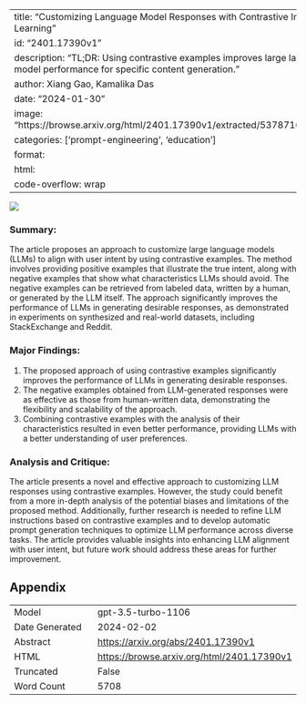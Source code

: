 
---
title: "Customizing Language Model Responses with Contrastive In-Context Learning"
id: "2401.17390v1"
description: "TL;DR: Using contrastive examples improves large language model performance for specific content generation."
author: Xiang Gao, Kamalika Das
date: "2024-01-30"
image: "https://browse.arxiv.org/html/2401.17390v1/extracted/5378716/intro.png"
categories: ['prompt-engineering', 'education']
format:
  html:
    code-overflow: wrap
---

![](https://browse.arxiv.org/html/2401.17390v1/extracted/5378716/intro.png)

### **Summary:**
The article proposes an approach to customize large language models (LLMs) to align with user intent by using contrastive examples. The method involves providing positive examples that illustrate the true intent, along with negative examples that show what characteristics LLMs should avoid. The negative examples can be retrieved from labeled data, written by a human, or generated by the LLM itself. The approach significantly improves the performance of LLMs in generating desirable responses, as demonstrated in experiments on synthesized and real-world datasets, including StackExchange and Reddit.

### Major Findings:
1. The proposed approach of using contrastive examples significantly improves the performance of LLMs in generating desirable responses.
2. The negative examples obtained from LLM-generated responses were as effective as those from human-written data, demonstrating the flexibility and scalability of the approach.
3. Combining contrastive examples with the analysis of their characteristics resulted in even better performance, providing LLMs with a better understanding of user preferences.

### Analysis and Critique:
The article presents a novel and effective approach to customizing LLM responses using contrastive examples. However, the study could benefit from a more in-depth analysis of the potential biases and limitations of the proposed method. Additionally, further research is needed to refine LLM instructions based on contrastive examples and to develop automatic prompt generation techniques to optimize LLM performance across diverse tasks. The article provides valuable insights into enhancing LLM alignment with user intent, but future work should address these areas for further improvement.

## Appendix

|          |          |
|----------|----------|
| Model     | gpt-3.5-turbo-1106       |
| Date Generated     | 2024-02-02       |
| Abstract | [https://arxiv.org/abs/2401.17390v1](https://arxiv.org/abs/2401.17390v1)        |
| HTML     | [https://browse.arxiv.org/html/2401.17390v1](https://browse.arxiv.org/html/2401.17390v1)       |
| Truncated       | False       |
| Word Count       | 5708       |